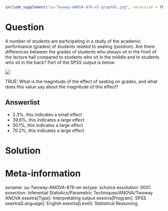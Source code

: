 ```r
include_supplement("uu-Twoway-ANOVA-876-nl-graph01.jpg", recursive = TRUE)
```
Question
========
A number of students are participating in a study of the academic performance (grades) of students related to seating (position). Are there differences between the grades of students who always sit in the front of the lecture hall compared to students who sit in the middle and to students who sit in the back? Part of the SPSS output is below. 

![](uu-Twoway-ANOVA-876-nl-graph01.jpg)

TRUE: What is the magnitude of the effect of seating on grades, and what does this value say about the magnitude of this effect?

Answerlist
----------
* 2.3%, this indicates a small effect
* 39.6%, this indicates a large effect
* 50.1%, this indicates a large effect
* 70.2%, this indicates a large effect


Solution
========

Meta-information
================
exname: uu-Twoway-ANOVA-876-en
extype: schoice
exsolution: 0001
exsection: Inferential Statistics/Parametric Techniques/ANOVA/Twoway ANOVA
exextra[Type]: Interpretating output
exextra[Program]: SPSS
exextra[Language]: English
exextra[Level]: Statistical Reasoning